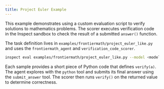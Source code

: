 ```yaml
---
title: Project Euler Example
---
```


This example demonstrates using a custom evaluation script to verify solutions to
mathematics problems. The scorer executes verification code in the Inspect
sandbox to check the result of a submitted `answer()` function.

The task definition lives in `examples/frontiermath/project_euler_like.py` and uses
the `frontiermath_agent` and `verification_code_scorer`.

```bash
inspect eval examples/frontiermath/project_euler_like.py --model <model-name>
```

Each sample provides a short piece of Python code that defines `verify(a)`.
The agent explores with the `python` tool and submits its final answer using the
`submit_answer` tool. The scorer then runs `verify()` on the returned value to
determine correctness.
